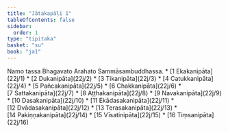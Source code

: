 ```yaml
---
title: "Jātakapāḷi 1"
tableOfContents: false
sidebar:
  order: 1
type: "tipitaka"
basket: "su"
book: "ja1"
---
```


<Paragraph number="1" type="center" book="ja1">
Namo tassa Bhagavato Arahato Sammāsambuddhassa.

</Paragraph>

<TableOfContents book="ja1">
* [1 Ekakanipāta](22j/1)
* [2 Dukanipāta](22j/2)
* [3 Tikanipāta](22j/3)
* [4 Catukkanipāta](22j/4)
* [5 Pañcakanipāta](22j/5)
* [6 Chakkanipāta](22j/6)
* [7 Sattakanipāta](22j/7)
* [8 Aṭṭhakanipāta](22j/8)
* [9 Navakanipāta](22j/9)
* [10 Dasakanipāta](22j/10)
* [11 Ekādasakanipāta](22j/11)
* [12 Dvādasakanipāta](22j/12)
* [13 Terasakanipāta](22j/13)
* [14 Pakiṇṇakanipāta](22j/14)
* [15 Vīsatinipāta](22j/15)
* [16 Tiṃsanipāta](22j/16)
</TableOfContents>
